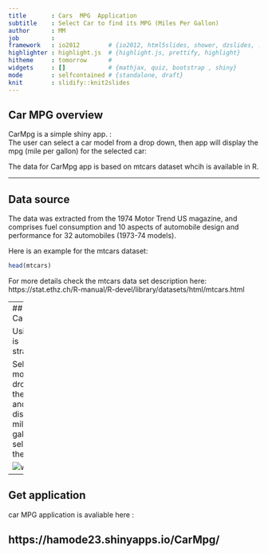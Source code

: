 ```yaml
---
title       : Cars  MPG  Application
subtitle    : Select Car to find its MPG (Miles Per Gallon)
author      : MM
job         : 
framework   : io2012        # {io2012, html5slides, shower, dzslides, ...}
highlighter : highlight.js  # {highlight.js, prettify, highlight}
hitheme     : tomorrow      # 
widgets     : []            # {mathjax, quiz, bootstrap , shiny}
mode        : selfcontained # {standalone, draft}
knit        : slidify::knit2slides
---
```


## Car MPG overview


CarMpg is a simple shiny app. :<br/>
The user can select a car model from a drop down, then app will display the mpg (mile per gallon) for the selected car:<br/>

The data for CarMpg app is based on mtcars dataset whcih is available in R.

---

## Data source

The data was extracted from the 1974 Motor Trend US magazine, and comprises fuel consumption and 10 aspects of automobile design and performance for 32 automobiles (1973-74 models).

Here is an example for the mtcars dataset: <br/>
```r
head(mtcars)
```

For more details check the mtcars data set description here: <br/>
https://stat.ethz.ch/R-manual/R-devel/library/datasets/html/mtcars.html

---
## How to Use Car MPG

Using Car MPG is straightforward:<br/>

Select the car model from the dropdown on the left side , and it will display the milage per gallon for the selected car in the right side

![width](AppImg.PNG)

---

## Get application


car MPG application is avaliable here :<br/>

https://hamode23.shinyapps.io/CarMpg/
---